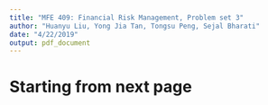 ```yaml
---
title: "MFE 409: Financial Risk Management, Problem set 3"
author: "Huanyu Liu, Yong Jia Tan, Tongsu Peng, Sejal Bharati"
date: "4/22/2019"
output: pdf_document
---
```


# Starting from next page
